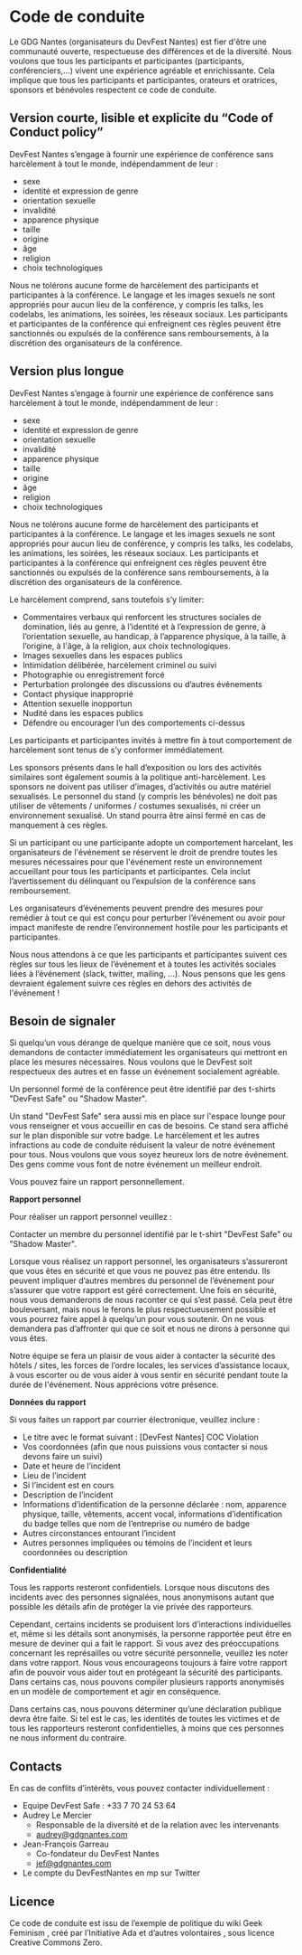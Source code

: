 
# Code de conduite

Le GDG Nantes (organisateurs du DevFest Nantes) est fier d'être une communauté ouverte, respectueuse des différences et de la diversité. Nous voulons que tous les participants et participantes (participants, conférenciers,…) vivent une expérience agréable et enrichissante. Cela implique que tous les participants et participantes, orateurs et oratrices, sponsors et bénévoles respectent ce code de conduite.

## Version courte, lisible et explicite du “Code of Conduct policy”

DevFest Nantes s’engage à fournir une expérience de conférence sans harcèlement à tout le monde, indépendamment de leur :

- sexe
- identité et expression de genre
- orientation sexuelle
- invalidité
- apparence physique
- taille
- origine
- âge
- religion
- choix technologiques

Nous ne tolérons aucune forme de harcèlement des participants et participantes à la conférence. Le langage et les images sexuels ne sont appropriés pour aucun lieu de la conférence, y compris les talks, les codelabs, les animations, les soirées, les réseaux sociaux. Les participants et participantes de la conférence qui enfreignent ces règles peuvent être sanctionnés ou expulsés de la conférence sans remboursements, à la discrétion des organisateurs de la conférence.

## Version plus longue

DevFest Nantes s’engage à fournir une expérience de conférence sans harcèlement à tout le monde, indépendamment de leur :

- sexe
- identité et expression de genre
- orientation sexuelle
- invalidité
- apparence physique
- taille
- origine
- âge
- religion
- choix technologiques

Nous ne tolérons aucune forme de harcèlement des participants et participantes à la conférence. Le langage et les images sexuels ne sont appropriés pour aucun lieu de conférence, y compris les talks, les codelabs, les animations, les soirées, les réseaux sociaux. Les participants et participantes à la conférence qui enfreignent ces règles peuvent être sanctionnés ou expulsés de la conférence sans remboursements, à la discrétion des organisateurs de la conférence.

Le harcèlement comprend, sans toutefois s’y limiter:

- Commentaires verbaux qui renforcent les structures sociales de domination, liés au genre, à l’identité et à l’expression de genre, à l’orientation sexuelle, au handicap, à l’apparence physique, à la taille, à l’origine, à l'âge, à la religion, aux choix technologiques.
- Images sexuelles dans les espaces publics
- Intimidation délibérée, harcèlement criminel ou suivi
- Photographie ou enregistrement forcé
- Perturbation prolongée des discussions ou d’autres événements
- Contact physique inapproprié
- Attention sexuelle inopportun
- Nudité dans les espaces publics
- Défendre ou encourager l’un des comportements ci-dessus

Les participants et participantes invités à mettre fin à tout comportement de harcèlement sont tenus de s’y conformer immédiatement.

Les sponsors présents dans le hall d’exposition ou lors des activités similaires sont également soumis à la politique anti-harcèlement. Les sponsors ne doivent pas utiliser d’images, d’activités ou autre matériel sexualisés. Le personnel du stand (y compris les bénévoles) ne doit pas utiliser de vêtements / uniformes / costumes sexualisés, ni créer un environnement sexualisé. Un stand pourra être ainsi fermé en cas de manquement à ces règles.

Si un participant ou une participante adopte un comportement harcelant, les organisateurs de l'événement se réservent le droit de prendre toutes les mesures nécessaires pour que l'événement reste un environnement accueillant pour tous les participants et participantes. Cela inclut l’avertissement du délinquant ou l’expulsion de la conférence sans remboursement.

Les organisateurs d’événements peuvent prendre des mesures pour remédier à tout ce qui est conçu pour perturber l’événement ou avoir pour impact manifeste de rendre l’environnement hostile pour les participants et participantes.

Nous nous attendons à ce que les participants et participantes suivent ces règles sur tous les lieux de l’événement et à toutes les activités sociales liées à l’événement (slack, twitter, mailing, …). Nous pensons que les gens devraient également suivre ces règles en dehors des activités de l'événement !

## Besoin de signaler

Si quelqu’un vous dérange de quelque manière que ce soit, nous vous demandons de contacter immédiatement les organisateurs qui mettront en place les mesures nécessaires. Nous voulons que le DevFest soit respectueux des autres et en fasse un événement socialement agréable.

Un personnel formé de la conférence peut être identifié par des t-shirts "DevFest Safe" ou "Shadow Master".

Un stand "DevFest Safe" sera aussi mis en place sur l'espace lounge pour vous renseigner et vous accueillir en cas de besoins. Ce stand sera affiché sur le plan disponible sur votre badge. Le harcèlement et les autres infractions au code de conduite réduisent la valeur de notre événement pour tous. Nous voulons que vous soyez heureux lors de notre événement. Des gens comme vous font de notre événement un meilleur endroit.

Vous pouvez faire un rapport personnellement.

**Rapport personnel**

Pour réaliser un rapport personnel veuillez :

Contacter un membre du personnel identifié par le t-shirt "DevFest Safe" ou "Shadow Master".

Lorsque vous réalisez un rapport personnel, les organisateurs s’assureront que vous êtes en sécurité et que vous ne pouvez pas être entendu. Ils peuvent impliquer d’autres membres du personnel de l’événement pour s’assurer que votre rapport est géré correctement. Une fois en sécurité, nous vous demanderons de nous raconter ce qui s’est passé. Cela peut être bouleversant, mais nous le ferons le plus respectueusement possible et vous pourrez faire appel à quelqu’un pour vous soutenir. On ne vous demandera pas d’affronter qui que ce soit et nous ne dirons à personne qui vous êtes.

Notre équipe se fera un plaisir de vous aider à contacter la sécurité des hôtels / sites, les forces de l’ordre locales, les services d’assistance locaux, à vous escorter ou de vous aider à vous sentir en sécurité pendant toute la durée de l'événement. Nous apprécions votre présence.

**Données du rapport**

Si vous faites un rapport par courrier électronique, veuillez inclure :

- Le titre avec le format suivant : [DevFest Nantes] COC Violation
- Vos coordonnées (afin que nous puissions vous contacter si nous devons faire un suivi)
- Date et heure de l’incident
- Lieu de l’incident
- Si l’incident est en cours
- Description de l’incident
- Informations d’identification de la personne déclarée : nom, apparence physique, taille, vêtements, accent vocal, informations d’identification du badge telles que nom de l’entreprise ou numéro de badge
- Autres circonstances entourant l’incident
- Autres personnes impliquées ou témoins de l’incident et leurs coordonnées ou description

**Confidentialité**

Tous les rapports resteront confidentiels. Lorsque nous discutons des incidents avec des personnes signalées, nous anonymisons autant que possible les détails afin de protéger la vie privée des rapporteurs.

Cependant, certains incidents se produisent lors d’interactions individuelles et, même si les détails sont anonymisés, la personne rapportée peut être en mesure de deviner qui a fait le rapport. Si vous avez des préoccupations concernant les représailles ou votre sécurité personnelle, veuillez les noter dans votre rapport. Nous vous encourageons toujours à faire votre rapport afin de pouvoir vous aider tout en protégeant la sécurité des participants. Dans certains cas, nous pouvons compiler plusieurs rapports anonymisés en un modèle de comportement et agir en conséquence.

Dans certains cas, nous pouvons déterminer qu’une déclaration publique devra être faite. Si tel est le cas, les identités de toutes les victimes et de tous les rapporteurs resteront confidentielles, à moins que ces personnes ne nous informent du contraire.

## Contacts

En cas de conflits d’intérêts, vous pouvez contacter individuellement :

- Equipe DevFest Safe : +33 7 70 24 53 64
- Audrey Le Mercier
  - Responsable de la diversité et de la relation avec les intervenants
  - audrey@gdgnantes.com
- Jean-François Garreau
  - Co-fondateur du DevFest Nantes
  - jef@gdgnantes.com
- Le compte du DevFestNantes en mp sur Twitter 

## Licence

Ce code de conduite est issu de l’exemple de politique du wiki Geek Feminism , créé par l’Initiative Ada et d’autres volontaires , sous licence Creative Commons Zero.
